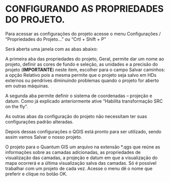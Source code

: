# CONFIGURANDO AS PROPRIEDADES DO PROJETO.

Para acessar as configurações do projeto acesse o menu Configurações / “Propriedades do Projeto...” ou “Crtl + Shift + P”

Será aberta uma janela com as abas abaixo:

A primeira aba das propriedades do projeto, Geral, permite dar um nome ao projeto, definir as cores de fundo e seleção, as unidades e a precisão do projeto (**IMPORTANTE**) neste item, escolher para o campo Salvar caminhos: a opção Relativo pois a mesma permite que o projeto seja salvo em HDs externos ou pendrives diminuindo problemas quando o projeto for aberto em outras máquinas.

A segunda aba permite definir o sistema de coordenadas – projeção e datum. Como já explicado anteriormente ative “Habilita transformação SRC on the fly”.

As outras abas da configuração do projeto não necessitam ter suas configurações padrão alteradas.

Depois dessas configurações o QGIS está pronto para ser utilizado, sendo assim vamos Salvar o nosso projeto.

O projeto para o Quantum GIS um arquivo na extensão *.qgs que reúne as informações sobre as camadas adicionadas, as propriedades de visualização das camadas, a projeção e datum em que a visualização do mapa ocorrerá e a última visualização salva das camadas. Só é possível trabalhar com um projeto de cada vez. Acesse o menu dê o nome que preferir e clique no botão OK.